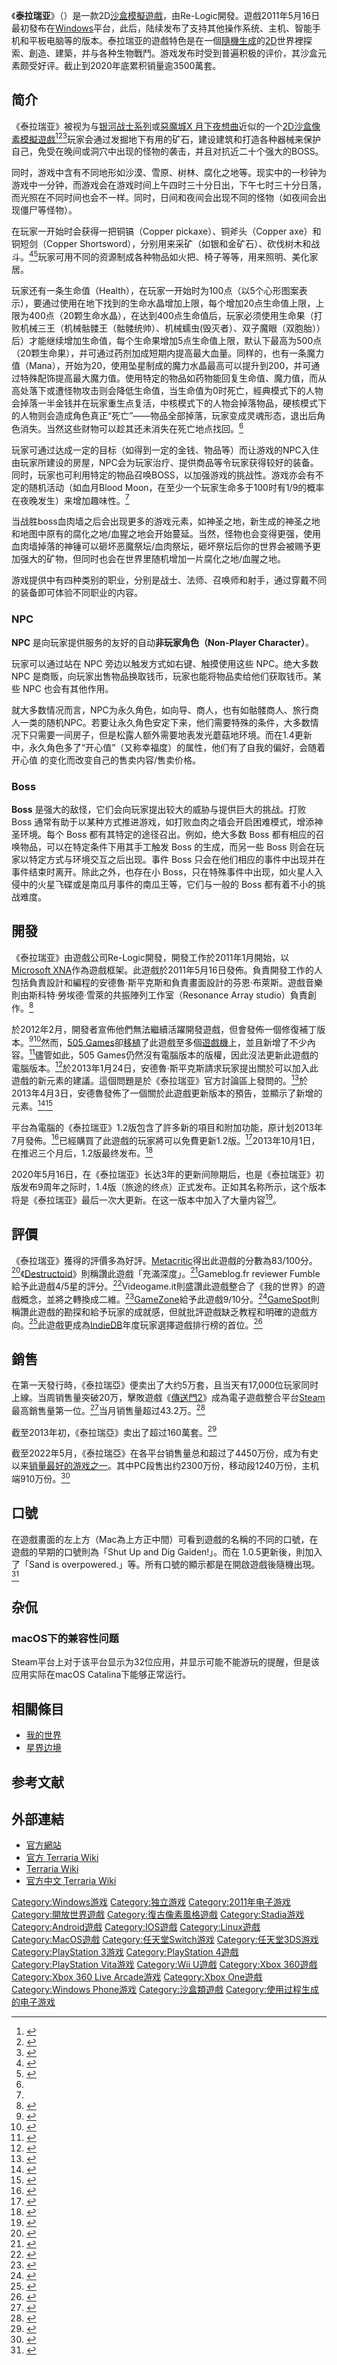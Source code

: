{{howto}}
{{TA
|G1=Games
|  1 = zh:Minecraft;zh-cn:我的世界;zh-tw:當個創世神;zh-hk:當個創世神;zh-sg:我的世界;zh-mo:當個創世神;
}}
{{Infobox VG
| title = 泰拉瑞亚
| original = Terraria
| japanese = 
| english = 
| image = File:Terraria-logo.jpg
| caption = 
| developer = Re-Logic
| publisher = Re-Logic<br />505 Games
| designer = Andrew "Redigit" Spinks
| writer = 
| programmer = 
| artist = 
| director = 
| producer = Jeremy "Blue" Guerrette
| released = '''[[Microsoft_Windows|Microsoft Windows]]'''<br/>2011年5月16日<br/>'''[[PlayStation_Network|PlayStation Network]]'''<br/>2013年3月26日 <br/>（歐洲及澳洲則於2013年5月15日發佈）<ref name="psneurelease">{{cite web|url=http://www.terrariaonline.com/threads/psn-eu-release-date-confirmed.99413/|publisher=Terraria Online|accessdate=2013-04-30|title=PSN EU Release date CONFIRMED!|deadurl=yes|archiveurl=https://web.archive.org/web/20130509022344/http://www.terrariaonline.com/threads/psn-eu-release-date-confirmed.99413/|archivedate=2013-05-09}}</ref><br/>'''Xbox Live Arcade'''<br/>2013年3月27日<ref>{{cite web|url=http://www.terrariaonline.com/threads/release-date-is-confirmed.96505/ |publisher=Terraria Online |title=Release date is confirmed |deadurl=yes |archiveurl=https://web.archive.org/web/20141014193205/http://www.terrariaonline.com/threads/release-date-is-confirmed.96505/ |archivedate=2014-10-14 }}</ref><br/>'''PlayStation Vita'''<br/>2013年夏季<ref name="Terraria coming to PS Vita">{{cite web|url=http://uk.ign.com/articles/2013/03/28/terraria-coming-to-playstation-vita|title=Terraria coming to PS Vita|publisher=[[IGN|IGN]]}}</ref><br/>'''[[Android|Android]]、[[IOS|IOS]]'''<br/>2013年夏季<ref name="terrariaonline.com">[http://www.terrariaonline.com/threads/grab-your-gear-%E2%80%93-terraria-is-going-mobile.100972/ GRAB YOUR GEAR – TERRARIA IS GOING MOBILE] {{webarchive|url=https://web.archive.org/web/20130927005018/http://www.terrariaonline.com/threads/grab-your-gear-%E2%80%93-terraria-is-going-mobile.100972/ |date=2013-09-27 }}</ref><br/>'''平板電腦'''<br/>2013年夏季<ref name="terrariaonline.com"/><br/>'''Mac 和 Linux'''<br>2015年7月23日<ref>{{cite web |url=https://terraria.org/news/terraria-1-3-0-8-now-for-mac-linux-too |publisher=Terraria |title=Terraria 1.3.0.8: Now for Mac & Linux Too! |date=2015-08-21|accessdate=2020-02-16 |archive-date=2020-02-16 |archive-url=https://web.archive.org/web/20200216071632/https://terraria.org/news/terraria-1-3-0-8-now-for-mac-linux-too |dead-url=no }}</ref><br>'''任天堂 Switch'''<br>2019年6月27日
| shutdown = 
| onlinegame = 
| genre = [[橫向捲軸遊戲|橫向捲軸]][[動作冒險遊戲|動作冒險]][[動作角色扮演遊戲|角色扮演]]開放世界遊戲
| composer = 
| series = 
| engine = 
| modes = [[單人戰鬥|單人戰鬥]]、[[多人運動|多人運動]]
| platform = [[Microsoft_Windows|Microsoft Windows]]<br/>[[PlayStation_3|PlayStation 3]]<br/>[[PlayStation_Network|PlayStation Network]]<br/>[[Xbox_360|Xbox 360]]<br/>[[Xbox_Live_Arcade|Xbox Live Arcade]]<br/>[[PlayStation_Vita|PlayStation Vita]]<br/>[[Windows_Phone|Windows Phone]]<br/>[[Android|Android]]<br />[[iOS|iOS]]<br />[[Linux|Linux]]<br />[[OS_X|OS X]]<br />[[任天堂_Switch|Switch]]
}}

《'''泰拉瑞亚'''》（{{lang en|Terraria}}）是一款2D[[沙盒类游戏|沙盒模擬遊戲]]，由Re-Logic開發。遊戲2011年5月16日最初發布在[[Microsoft_Windows|Windows]]平台，此后，陆续发布了支持其他操作系统、主机、智能手机和平板电脑等的版本。泰拉瑞亚的遊戲特色是在一個[[过程生成|隨機生成]]的[[2D|2D]]世界裡探索、創造、建築，并与各种生物戰鬥。游戏发布时受到普遍积极的评价，其沙盒元素颇受好评。截止到2020年底累积销量逾3500萬套。

== 简介 ==
《泰拉瑞亚》被视为与[[银河战士系列|银河战士系列]]或[[惡魔城X_月下夜想曲|惡魔城X 月下夜想曲]]近似的一个[[2D沙盒像素模擬遊戲|2D沙盒像素模擬遊戲]]<ref>{{cite web |url=http://www.destructoid.com/minecraft-in-2d-you-say-terraria-looks-legit-199603.phtml |title=Minecraft in 2D, you say? Terraria looks legit |work=[[Destructoid|Destructoid]] |first=Jordan |last=Devore |date=2011-04-25 |accessdate=2011-05-22 |archive-date=2011-04-29 |archive-url=https://web.archive.org/web/20110429045816/http://www.destructoid.com/minecraft-in-2d-you-say-terraria-looks-legit-199603.phtml |dead-url=no }}</ref><ref>{{cite web |url=http://www.wired.co.uk/news/archive/2011-05/18/terraria-released |title=Terraria offers two-dimensional mining, exploring and giant eyeballs |work=[[Wired_(magazine)|Wired]] |publisher=[[Condé_Nast_Publications|Condé Nast Publications]] |first=Duncan |last=Geere |date=2011-05-18 |accessdate=2001-05-22 |archive-date=2011-05-21 |archive-url=https://web.archive.org/web/20110521092130/http://www.wired.co.uk/news/archive/2011-05/18/terraria-released |dead-url=no }}</ref><ref>{{cite web |url=http://kotaku.com/5801827/somewhere-between-super-metroid-and-minecraft-lies-the-intriguing-terraria |title=Somewhere Between Super Metroid and Minecraft Lies the Intriguing Terraria |work=[[Kotaku|Kotaku]] |publisher=[[Gawker_Media|Gawker Media]] |first=Michael |last=McWhertor |date=2011-05-13 |accessdate=2011-05-18 |archive-date=2011-05-17 |archive-url=https://web.archive.org/web/20110517204710/http://kotaku.com/5801827/somewhere-between-super-metroid-and-minecraft-lies-the-intriguing-terraria |dead-url=no }}</ref>玩家会通过发掘地下有用的矿石，建设建筑和打造各种器械来保护自己，免受在晚间或洞穴中出现的怪物的袭击，并且对抗近二十个强大的BOSS。

同时，游戏中含有不同地形如沙漠、雪原、树林、腐化之地等。现实中的一秒钟为游戏中一分钟，而游戏会在游戏时间上午四时三十分日出，下午七时三十分日落，而光照在不同时间也会不一样。同时，日间和夜间会出现不同的怪物（如夜间会出现僵尸等怪物）。

在玩家一开始时会获得一把铜镐（Copper pickaxe）、铜斧头（Copper axe）和铜短剑（Copper Shortsword），分别用来采矿（如银和金矿石）、砍伐树木和战斗。<ref name="gameplay">{{cite web|url=http://www.terrariaonline.com/threads/1-0-5-changelog.33191/|title=1.0.5 Changelog|publisher=Terraria Online|date=|accessdate=2012-11-27|deadurl=yes|archiveurl=https://web.archive.org/web/20130414082826/http://www.terrariaonline.com/threads/1-0-5-changelog.33191/|archivedate=2013-04-14}}</ref><ref>{{Cite web |url=http://terraria.wikia.com/wiki/Copper_Shortsword |title=Copper Shortsword - Terraria Wiki |accessdate=2014-11-11 |archive-date=2014-10-12 |archive-url=https://web.archive.org/web/20141012010605/http://terraria.wikia.com/wiki/Copper_Shortsword |dead-url=no }}</ref>玩家可用不同的资源制成各种物品如火把、椅子等等，用来照明、美化家居。

玩家还有一条生命值（Health），在玩家一开始时为100点（以5个心形图案表示），要通过使用在地下找到的生命水晶增加上限，每个增加20点生命值上限，上限为400点（20颗生命水晶），在达到400点生命值后，玩家必须使用生命果（打败机械三王（机械骷髅王（骷髅统帅）、机械蠕虫(毁灭者）、双子魔眼（双胞胎））后）才能继续增加生命值，每个生命果增加5点生命值上限，默认下最高为500点（20颗生命果），并可通过药剂加成短期内提高最大血量。同样的，也有一条魔力值（Mana），开始为20，使用坠星制成的魔力水晶最高可以提升到200，并可通过特殊配饰提高最大魔力值。使用特定的物品如药物能回复生命值、魔力值，而从高处落下或遭怪物攻击则会降低生命值，当生命值为0时死亡，經典模式下的人物会掉落一半金钱并在玩家重生点复活，中核模式下的人物会掉落物品，硬核模式下的人物则会造成角色真正“死亡”——物品全部掉落，玩家变成灵魂形态，退出后角色消失。当然这些财物可以趁其还未消失在死亡地点找回。<ref name="gameplay" />

玩家可通过达成一定的目标（如得到一定的金钱、物品等）而让游戏的NPC入住由玩家所建设的房屋，NPC会为玩家治疗、提供商品等令玩家获得较好的装备。同时，玩家也可利用特定的物品召唤BOSS，以加强游戏的挑战性。游戏亦会有不定的随机活动（如血月Blood Moon，在至少一个玩家生命多于100时有1/9的概率在夜晚发生）来增加趣味性。<ref name="gameplay"/>

当战胜boss血肉墙之后会出现更多的游戏元素，如神圣之地，新生成的神圣之地和地图中原有的腐化之地/血猩之地会开始蔓延。当然，怪物也会变得更强，使用血肉墙掉落的神锤可以砸坏恶魔祭坛/血肉祭坛，砸坏祭坛后你的世界会被赐予更加强大的矿物，但同时也会在世界里随机增加一片腐化之地/血腥之地。

游戏提供中有四种类别的职业，分别是战士、法师、召唤师和射手，通过穿戴不同的装备即可体验不同职业的内容。

=== NPC ===
'''NPC''' 是向玩家提供服务的友好的自动'''非玩家角色（Non-Player Character）'''。

玩家可以通过站在 NPC 旁边以触发方式如右键、触摸使用这些 NPC。绝大多数 NPC 是商贩，向玩家出售物品换取钱币，玩家也能将物品卖给他们获取钱币。某些 NPC 也会有其他作用。

就大多数情况而言，NPC为永久角色，如向导、商人，也有如骷髅商人、旅行商人一类的随机NPC。若要让永久角色安定下来，他们需要特殊的条件，大多数情况下只需要一间房子，但是松露人额外需要地表发光蘑菇地环境。而在1.4更新中，永久角色多了“开心值”（又称幸福度）的属性，他们有了自我的偏好，会随着 开心值 的变化而改变自己的售卖内容/售卖价格。

=== Boss ===
'''Boss''' 是强大的敌怪，它们会向玩家提出较大的威胁与提供巨大的挑战。打败 Boss 通常有助于以某种方式推进游戏，如打败血肉之墙会开启困难模式，增添神圣环境。每个 Boss 都有其特定的途径召出。例如，绝大多数 Boss 都有相应的召唤物品，可以在特定条件下用其手工触发 Boss 的生成，而另一些 Boss 则会在玩家以特定方式与环境交互之后出现。事件 Boss 只会在他们相应的事件中出现并在事件结束时离开。除此之外，也存在小 Boss，只在特殊事件中出现，如火星人入侵中的火星飞碟或是南瓜月事件的南瓜王等，它们与一般的 Boss 都有着不小的挑战难度。

==開發==

《泰拉瑞亚》由遊戲公司Re-Logic開發，開發工作於2011年1月開始，以[[Microsoft_XNA|Microsoft XNA]]作為遊戲框架。此遊戲於2011年5月16日發佈。負責開發工作的人包括負責設計和編程的安德魯·斯平克斯和負責畫面設計的芬恩·布萊斯。遊戲音樂則由斯科特·勞埃德·雪萊的共振陣列工作室（Resonance Array studio）負責創作。<ref>{{cite web |url=http://www.resonancearray.com/news.ews |title=news.ews | Scott Lloyd Shelly |publisher=Resonancearray.com |date= |accessdate=2012-04-07 |deadurl=yes |archiveurl=https://web.archive.org/web/20120114165916/http://www.resonancearray.com/news.ews |archivedate=2012-01-14 }}</ref>

於2012年2月，開發者宣佈他們無法繼續活躍開發遊戲，但會發佈一個修復補丁版本。<ref>{{cite web |url=http://www.terrariaonline.com/threads/my-fellow-terrarians.81455 |title=My Fellow Terrarians |publisher=Terraria Online |date=2012-02-21 |accessdate=2012-11-27 |deadurl=yes |archiveurl=https://web.archive.org/web/20121120100903/http://www.terrariaonline.com/threads/my-fellow-terrarians.81455/ |archivedate=2012年11月20日 }}</ref><ref>{{cite web |url=http://www.terrariaonline.com/threads/my-fellow-terrarians-pt-2.82165 |title=My Fellow Terrarians (Pt. 2) |publisher=Terraria Online |date=2012-02-28 |accessdate=2012-11-27 |deadurl=yes |archiveurl=https://web.archive.org/web/20121130154353/http://www.terrariaonline.com/threads/my-fellow-terrarians-pt-2.82165/ |archivedate=2012年11月30日 }}</ref>然而，[[505_Games|505 Games]]卻[[遊戲移植|移植]]了此遊戲至多個[[遊戲機|遊戲機]]上，並且新增了不少內容。<ref>{{cite web|url=https://www.facebook.com/TerrariaOfficial/posts/401694703229769|title=Facebook post "At 505 Games, we’re really excited to bring Terraria to more gamers through XBLA and PSN."|publisher=Facebook.com|accessdate=2012-11-27|archive-date=2019-01-23|archive-url=https://web.archive.org/web/20190123061050/https://www.facebook.com/TerrariaOfficial/posts/401694703229769|dead-url=no}}</ref>儘管如此，505 Games仍然沒有電腦版本的版權，因此沒法更新此遊戲的電腦版本。<ref>{{cite web|url=https://twitter.com/Terraria_Logic/status/251235656662138880|title=Twitter / Terraria_Logic: @JoANSanxhez We don't own the ...|publisher=Twitter.com|accessdate=2012-11-27|archive-date=2013-10-26|archive-url=https://web.archive.org/web/20131026211207/https://twitter.com/Terraria_Logic/status/251235656662138880|dead-url=no}}</ref>於2013年1月24日，安德魯·斯平克斯請求玩家提出關於可以加入此遊戲的新元素的建議。這個問題是於《泰拉瑞亚》官方討論區上發問的。<ref>{{cite web|url=http://www.terrariaonline.com/threads/something-about-a-possible-pc-update.95324/|publisher=Terraria Online|title=Something about a possible PC update|deadurl=yes|archiveurl=https://web.archive.org/web/20130826143824/http://www.terrariaonline.com/threads/something-about-a-possible-pc-update.95324/|archivedate=2013-08-26}}</ref>於2013年4月3日，安德魯發佈了一個關於此遊戲更新版本的預告，並顯示了新增的元素。<ref>{{cite web|url=http://www.terrariaonline.com/threads/its-been-a-while-since-i-posted-a-spoiler.97577/|publisher=Terraria Online|title=Its been a while since I posted a spoiler|deadurl=yes|archiveurl=https://web.archive.org/web/20130827134433/http://www.terrariaonline.com/threads/its-been-a-while-since-i-posted-a-spoiler.97577/|archivedate=2013-08-27}}</ref><ref>{{cite web|url=http://www.reddit.com/r/Terraria/comments/1bpz6k/terraria_pc_update_faq/|publisher=[[Reddit|Reddit]]|title=Terraria PC update FAQ|accessdate=2014-11-11|archive-date=2015-01-20|archive-url=https://web.archive.org/web/20150120055805/http://www.reddit.com/r/Terraria/comments/1bpz6k/terraria_pc_update_faq/|dead-url=no}}</ref>

平台為電腦的《泰拉瑞亚》1.2版包含了許多新的項目和附加功能，原计划2013年7月發佈。<ref name="2013year07">{{Cite web |url=https://twitter.com/Demilogic/status/341011199615455232 |title=To answer the big question - Twitter |accessdate=2014-11-11 |archive-date=2013-11-11 |archive-url=https://web.archive.org/web/20131111002147/https://twitter.com/Demilogic/status/341011199615455232 |dead-url=no }}</ref>已經購買了此遊戲的玩家將可以免費更新1.2版。<ref>{{Cite web |url=https://twitter.com/Demilogic/status/340928021122928640 |title=TheSteamPlayer This update will be 100% free - Twitter |accessdate=2014-11-11 |archive-date=2013-11-11 |archive-url=https://web.archive.org/web/20131111001956/https://twitter.com/Demilogic/status/340928021122928640 |dead-url=no }}</ref>2013年10月1日，在推迟三个月后，1.2版最终发布。<ref>{{cite web |url=http://www.pcgamer.com/2013/10/02/terraria-1-2-update-released-tweaks-almost-every-part-of-the-game/ |title=Terraria 1.2 update released, tweaks almost every part of the game | News |publisher=PC Gamer |date=2013-10-02 |accessdate=2013-10-21 |archive-date=2013-10-21 |archive-url=https://web.archive.org/web/20131021035918/http://www.pcgamer.com/2013/10/02/terraria-1-2-update-released-tweaks-almost-every-part-of-the-game/ |dead-url=no }}</ref>

2020年5月16日，在《泰拉瑞亚》长达3年的更新间隙期后，也是《泰拉瑞亚》初版发布9周年之际时，1.4版（旅途的终点）正式发布。正如其名称所示，这个版本将是《泰拉瑞亚》最后一次大更新。在这一版本中加入了大量内容<ref>{{Cite web|title=《泰拉瑞亚》玩家数暴涨9.1倍 成为Steam第二热门游戏|url=https://tech.sina.com.cn/roll/2020-05-18/doc-iircuyvi3715689.shtml|accessdate=2020-07-09|author=|date=2020-05-18|last=快科技|format=|work=新浪科技|publisher=|language=|archive-date=2020-07-10|archive-url=https://web.archive.org/web/20200710182354/https://tech.sina.com.cn/roll/2020-05-18/doc-iircuyvi3715689.shtml|dead-url=no}}</ref>。

== 評價 ==
《泰拉瑞亚》獲得的評價多為好評。[[Metacritic|Metacritic]]得出此遊戲的分數為83/100分。<ref name="Metacritic">{{cite web |url=http://www.metacritic.com/game/pc/terraria |title=Terraria for PC Reviews, Ratings, Credits and More |work=[[Metacritic|Metacritic]] |publisher=[[CBS_Interactive|CBS Interactive]] |accessdate=2011-11-20 |archive-date=2018-07-17 |archive-url=https://web.archive.org/web/20180717161306/http://www.metacritic.com/game/pc/terraria |dead-url=no }}</ref>《[[Destructoid|Destructoid]]》則稱讚此遊戲「充滿深度」。<ref>{{cite news |title=Impressions: Terraria |author=Devore, Jordan |url=http://www.destructoid.com/impressions-terraria-201941.phtml |newspaper=[[Destructoid|Destructoid]] |date=2011-05-25 |accessdate=2011-05-28 |archive-date=2016-08-16 |archive-url=https://web.archive.org/web/20160816122613/https://www.destructoid.com/impressions-terraria-201941.phtml |dead-url=no }}</ref>Gameblog.fr reviewer Fumble給予此遊戲4/5星的評分。<ref>{{cite news |title=Terraria, le test sur PC |author=Fumble |url=http://www.gameblog.fr/test_974_terraria-pc |newspaper=Gameblog.fr |date=2011-05-27 |accessdate=2011-05-28 |archive-date=2011-05-28 |archive-url=https://web.archive.org/web/20110528144028/http://www.gameblog.fr/test_974_terraria-pc |dead-url=no }}</ref>Videogame.it則盛讚此遊戲整合了《我的世界》的遊戲概念，並將之轉換成二維。<ref>{{cite news |title=Un tris di mini-recensioni |author=Castelli, Stefano |url=http://www.videogame.it/indie-games/97025/un-tris-di-mini-recensioni.html |newspaper=Videogame.it |date=2011-05-23 |accessdate=2011-05-28 |archive-date=2018-06-13 |archive-url=https://web.archive.org/web/20180613040636/http://www.videogame.it/indie-games/97025/un-tris-di-mini-recensioni.html |dead-url=no }}</ref>[[GameZone|GameZone]]給予此遊戲9/10分。<ref>{{cite web|last=Sanchez |first=David |url=http://pc.gamezone.com/reviews/item/terraria/ |title=Terraria Review | Review | Terraria | GameZone |publisher=Pc.gamezone.com |date= |accessdate=2012-04-07 |deadurl=yes |archiveurl=https://web.archive.org/web/20110927220729/http://pc.gamezone.com/reviews/item/terraria |archivedate=2011-09-27 }}</ref>[[GameSpot|GameSpot]]則稱讚此遊戲的勘探和給予玩家的成就感，但就批評遊戲缺乏教程和明確的遊戲方向。<ref name="gamespotreview">{{cite web |title = Terraria Review, Terraria PC Review |url = http://www.gamespot.com/pc/action/terraria/review.html |date = 2011-05-31 |author = Mc Shea, Tim |work = Review |accessdate = 2013-07-14 |archive-date = 2011-11-01 |archive-url = https://web.archive.org/web/20111101191136/http://www.gamespot.com/pc/action/terraria/review.html |dead-url = no }}</ref>此遊戲更成為[[IndieDB|IndieDB]]年度玩家選擇遊戲排行榜的首位。<ref>{{cite web|title=Space Station Room With a View|url=http://www.indiedb.com/events/2011-indie-of-the-year-awards/features/ioty-players-choice-indie-of-the-year|publisher=[[IndieDB|IndieDB]]|accessdate=2012-11-27|archive-date=2017-11-27|archive-url=https://web.archive.org/web/20171127101714/http://www.indiedb.com/groups/2011-indie-of-the-year-awards/features/ioty-players-choice-indie-of-the-year|dead-url=no}}</ref>

==銷售==
在第一天發行時，《泰拉瑞亞》便卖出了大约5万套，且当天有17,000位玩家同时上線。当周销售量突破20万，擊敗遊戲《[[傳送門2|傳送門2]]》成為電子遊戲整合平台[[Steam|Steam]]最高銷售量第一位。<ref>{{cite web|url=http://www.examiner.com/article/terraria-outsells-minecraft-first-week-on-xbox-live|title='Terraria' outsells 'Minecraft' in first week on Xbox LIVE|date=2013-04-03|author=SCOTT GRILL|publisher=examiner.com|accessdate=2013-07-14|archive-date=2013-06-30|archive-url=https://web.archive.org/web/20130630234404/http://www.examiner.com/article/terraria-outsells-minecraft-first-week-on-xbox-live|dead-url=no}}</ref>当月销售量超过43.2万。<ref>{{cite web|url=https://www.pcgamer.com/terraria-sells-423000-in-one-month-hardcore-mode-revealed|title=Terraria sells 432,000 in one month, hardcore mode revealed|date=2011-06-17|author=Tom Senior|publisher=pcgamer.com}}</ref>

截至2013年初，《泰拉瑞亞》卖出了超过160萬套。<ref>{{cite web|url=http://asia.gamespot.com/news/terraria-sells-16m-coming-to-consoles-6396311|title=Terraria sells 1.6M, coming to consoles|date=2012-09-11|author=Laura Parker|publisher=GameSpot|accessdate=2013-07-14|deadurl=yes|archiveurl=https://web.archive.org/web/20130423235509/http://asia.gamespot.com/news/terraria-sells-16m-coming-to-consoles-6396311|archivedate=2013年4月23日}}</ref>

截至2022年5月，《泰拉瑞亞》在各平台销售量总和超过了4450万份，成为有史以来[[電子遊戲銷量排行列表|销量最好的游戏之一]]。其中PC段售出约2300万份，移动段1240万份，主机端910万份。<ref>{{cite web|url=https://forums.terraria.org/index.php?threads/terraria-state-of-the-game-may-2022.112582/|title=Terraria State of the Game - May 2022|date=2022-04-23|author=Loki|publisher=forums.terraria.org}}</ref>

==口號==
在遊戲畫面的左上方（Mac為上方正中間）可看到遊戲的名稱的不同的口號，在遊戲的早期的口號則為「Shut Up and Dig Gaiden!」。而在 1.0.5更新後，則加入了「Sand is overpowered.」等。所有口號的顯示都是在開啟遊戲後隨機出現。<ref>{{Cite web |url=http://www.emudesc.net/foros/juegos-online/317485-terraria-shut-up-and-dig-gaiden.html |title=Terraria: Shut up and Dig Gaiden! - Emudesc |accessdate=2013-07-14 |archive-date=2011-12-15 |archive-url=https://web.archive.org/web/20111215014823/http://www.emudesc.net/foros/juegos-online/317485-terraria-shut-up-and-dig-gaiden.html |dead-url=no }}</ref>

== 杂侃 ==

=== macOS下的兼容性问题 ===
Steam平台上对于该平台显示为32位应用，并显示可能不能游玩的提醒，但是该应用实际在macOS Catalina下能够正常运行。

== 相關條目 ==
*[[我的世界|我的世界]]
*[[星界边境|星界边境]]

== 参考文献 ==
{{reflist|2}}

== 外部連結 ==
* [http://terraria.org 官方網站] {{Wayback|url=http://terraria.org/ |date=20200907055645 }}{{en}}
* [https://terraria.wiki.gg/wiki/Terraria_Wiki 官方 Terraria Wiki]{{en}}
* [http://terraria.gamepedia.com/ Terraria Wiki]{{en}}
* [http://terraria-zh.gamepedia.com/ 官方中文 Terraria Wiki]{{zh}}

{{DEFAULTSORT:Terraria}}
[[Category:Windows游戏|Category:Windows游戏]]
[[Category:独立游戏|Category:独立游戏]]
[[Category:2011年电子游戏|Category:2011年电子游戏]]
[[Category:開放世界遊戲|Category:開放世界遊戲]]
[[Category:復古像素風格遊戲|Category:復古像素風格遊戲]]
[[Category:Stadia游戏|Category:Stadia游戏]]
[[Category:Android遊戲|Category:Android遊戲]]
[[Category:IOS遊戲|Category:IOS遊戲]]
[[Category:Linux遊戲|Category:Linux遊戲]]
[[Category:MacOS遊戲|Category:MacOS遊戲]]
[[Category:任天堂Switch游戏|Category:任天堂Switch游戏]]
[[Category:任天堂3DS游戏|Category:任天堂3DS游戏]]
[[Category:PlayStation_3游戏|Category:PlayStation 3游戏]]
[[Category:PlayStation_4遊戲|Category:PlayStation 4遊戲]]
[[Category:PlayStation_Vita游戏|Category:PlayStation Vita游戏]]
[[Category:Wii_U遊戲|Category:Wii U遊戲]]
[[Category:Xbox_360遊戲|Category:Xbox 360遊戲]]
[[Category:Xbox_360_Live_Arcade游戏|Category:Xbox 360 Live Arcade游戏]]
[[Category:Xbox_One遊戲|Category:Xbox One遊戲]]
[[Category:Windows_Phone游戏|Category:Windows Phone游戏]]
[[Category:沙盒類遊戲|Category:沙盒類遊戲]]
[[Category:使用过程生成的电子游戏|Category:使用过程生成的电子游戏]]